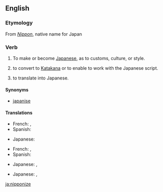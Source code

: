 ==English==

===Etymology===
From ''[[Nippon]]'', native name for Japan

===Verb===
{{en-verb|nipponiz|ing}}

# {{transitive}} To make or become [[Japanese]], as to customs, culture, or style.
# {{transitive}} to convert to [[Katakana]] or to enable to work with the Japanese script.
# {{transitive}} to translate into Japanese.

====Synonyms====
* [[japanise]]

====Translations====
{{trans-top|to make or become more Japanese}}
* French: {{t|fr|nipponiser}}, {{t|fr|japoniser}}
* Spanish: {{t|es|niponizar}}
{{trans-mid}}
* Japanese: {{t|ja|日本化する|tr=にほんかする, Nihonka-suru|sc=Jpan}}
{{trans-bottom}}

{{trans-top|to convert to Katakana or to enable to work with the Japanese script}}
* French: {{t|fr|nipponiser}}, {{t|fr|japoniser}}
* Spanish: {{t|es|niponizar}}
{{trans-mid}}
* Japanese: {{t|ja|日本化する|tr=にほんかする, Nihonka-suru|sc=Jpan}}, {{t|ja|仮名書きする|tr=かながきする, kanagaki-suru|sc=Jpan}}
{{trans-bottom}}

{{trans-top|to translate into Japanese}}
* Japanese: {{t|ja|日本語に翻訳する|tr=にほんごにほんやくする, nihongo-ni hon'yaku-suru|sc=Jpan}}, {{t|ja|和訳する|tr=わやくする, Wayaku-suru|sc=Jpan}}
{{trans-mid}}
{{trans-bottom}}

[[ja:nipponize]]